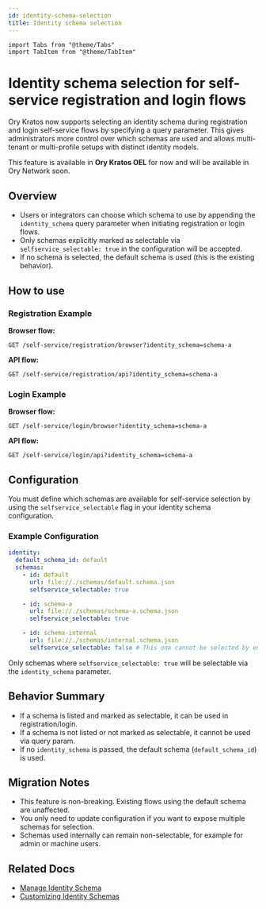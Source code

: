 ```yaml
---
id: identity-schema-selection
title: Identity schema selection
---
```


```mdx-code-block
import Tabs from "@theme/Tabs"
import TabItem from "@theme/TabItem"
```

# Identity schema selection for self-service registration and login flows

Ory Kratos now supports selecting an identity schema during registration and login self-service flows by specifying a
query parameter. This gives administrators more control over which schemas are used and allows multi-tenant or multi-profile
setups with distinct identity models.

This feature is available in **Ory Kratos OEL** for now and will be available in Ory Network soon.

## Overview

- Users or integrators can choose which schema to use by appending the `identity_schema` query parameter when initiating
  registration or login flows.
- Only schemas explicitly marked as selectable via `selfservice_selectable: true` in the configuration will be accepted.
- If no schema is selected, the default schema is used (this is the existing behavior).

## How to use

### Registration Example

**Browser flow:**

```
GET /self-service/registration/browser?identity_schema=schema-a
```

**API flow:**

```
GET /self-service/registration/api?identity_schema=schema-a
```

### Login Example

**Browser flow:**

```
GET /self-service/login/browser?identity_schema=schema-a
```

**API flow:**

```
GET /self-service/login/api?identity_schema=schema-a
```

## Configuration

You must define which schemas are available for self-service selection by using the `selfservice_selectable` flag in your identity
schema configuration.

### Example Configuration

```yaml
identity:
  default_schema_id: default
  schemas:
    - id: default
      url: file://./schemas/default.schema.json
      selfservice_selectable: true

    - id: schema-a
      url: file://./schemas/schema-a.schema.json
      selfservice_selectable: true

    - id: schema-internal
      url: file://./schemas/internal.schema.json
      selfservice_selectable: false # This one cannot be selected by end users
```

Only schemas where `selfservice_selectable: true` will be selectable via the `identity_schema` parameter.

## Behavior Summary

- If a schema is listed and marked as selectable, it can be used in registration/login.
- If a schema is not listed or not marked as selectable, it cannot be used via query param.
- If no `identity_schema` is passed, the default schema (`default_schema_id`) is used.

## Migration Notes

- This feature is non-breaking. Existing flows using the default schema are unaffected.
- You only need to update configuration if you want to expose multiple schemas for selection.
- Schemas used internally can remain non-selectable, for example for admin or machine users.

## Related Docs

- [Manage Identity Schema](./manage-identity-schema)
- [Customizing Identity Schemas](../../kratos/manage-identities/customize-identity-schema)
